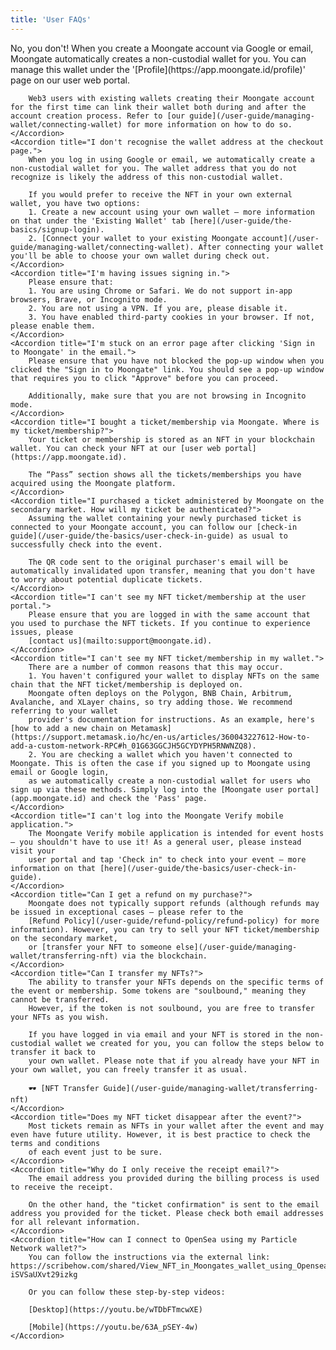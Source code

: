 ```yaml
---
title: 'User FAQs'
---
```

<AccordionGroup>
    <Accordion title="Do I need an existing blockchain wallet to make a purchase on Moongate?">
        No, you don't! When you create a Moongate account via Google or email, Moongate automatically creates a non-custodial wallet for you. You can 
        manage this wallet under the '[Profile](https://app.moongate.id/profile)' page on our user web portal.
        
        Web3 users with existing wallets creating their Moongate account for the first time can link their wallet both during and after the account creation process. Refer to [our guide](/user-guide/managing-wallet/connecting-wallet) for more information on how to do so.
    </Accordion>
    <Accordion title="I don't recognise the wallet address at the checkout page.">
        When you log in using Google or email, we automatically create a non-custodial wallet for you. The wallet address that you do not recognize is likely the address of this non-custodial wallet.
        
        If you would prefer to receive the NFT in your own external wallet, you have two options:
        1. Create a new account using your own wallet – more information on that under the 'Existing Wallet' tab [here](/user-guide/the-basics/signup-login).
        2. [Connect your wallet to your existing Moongate account](/user-guide/managing-wallet/connecting-wallet). After connecting your wallet you'll be able to choose your own wallet during check out.
    </Accordion>    
    <Accordion title="I'm having issues signing in.">
        Please ensure that:
        1. You are using Chrome or Safari. We do not support in-app browsers, Brave, or Incognito mode.
        2. You are not using a VPN. If you are, please disable it.
        3. You have enabled third-party cookies in your browser. If not, please enable them.
    </Accordion>
    <Accordion title="I'm stuck on an error page after clicking 'Sign in to Moongate' in the email.">
        Please ensure that you have not blocked the pop-up window when you clicked the "Sign in to Moongate" link. You should see a pop-up window that requires you to click "Approve" before you can proceed.

        Additionally, make sure that you are not browsing in Incognito mode.
    </Accordion>
    <Accordion title="I bought a ticket/membership via Moongate. Where is my ticket/membership?">
        Your ticket or membership is stored as an NFT in your blockchain wallet. You can check your NFT at our [user web portal](https://app.moongate.id).

        The “Pass” section shows all the tickets/memberships you have acquired using the Moongate platform.        
    </Accordion>
    <Accordion title="I purchased a ticket administered by Moongate on the secondary market. How will my ticket be authenticated?">
        Assuming the wallet containing your newly purchased ticket is connected to your Moongate account, you can follow our [check-in guide](/user-guide/the-basics/user-check-in-guide) as usual to successfully check into the event.

        The QR code sent to the original purchaser's email will be automatically invalidated upon transfer, meaning that you don't have to worry about potential duplicate tickets.
    </Accordion>
    <Accordion title="I can't see my NFT ticket/membership at the user portal.">
        Please ensure that you are logged in with the same account that you used to purchase the NFT tickets. If you continue to experience issues, please 
        [contact us](mailto:support@moongate.id).
    </Accordion>
    <Accordion title="I can't see my NFT ticket/membership in my wallet.">
        There are a number of common reasons that this may occur.
        1. You haven't configured your wallet to display NFTs on the same chain that the NFT ticket/membership is deployed on.
        Moongate often deploys on the Polygon, BNB Chain, Arbitrum, Avalanche, and XLayer chains, so try adding those. We recommend referring to your wallet
        provider's documentation for instructions. As an example, here's [how to add a new chain on Metamask](https://support.metamask.io/hc/en-us/articles/360043227612-How-to-add-a-custom-network-RPC#h_01G63GGCJH5GCYDYPH5RNWNZQ8).
        2. You are checking a wallet which you haven't connected to Moongate. This is often the case if you signed up to Moongate using email or Google login, 
        as we automatically create a non-custodial wallet for users who sign up via these methods. Simply log into the [Moongate user portal](app.moongate.id) and check the 'Pass' page.
    </Accordion>
    <Accordion title="I can't log into the Moongate Verify mobile application.">
        The Moongate Verify mobile application is intended for event hosts – you shouldn't have to use it! As a general user, please instead visit your 
        user portal and tap 'Check in" to check into your event – more information on that [here](/user-guide/the-basics/user-check-in-guide).
    </Accordion>
    <Accordion title="Can I get a refund on my purchase?">
        Moongate does not typically support refunds (although refunds may be issued in exceptional cases – please refer to the 
        [Refund Policy](/user-guide/refund-policy/refund-policy) for more information). However, you can try to sell your NFT ticket/membership on the secondary market, 
        or [transfer your NFT to someone else](/user-guide/managing-wallet/transferring-nft) via the blockchain.
    </Accordion>
    <Accordion title="Can I transfer my NFTs?">
        The ability to transfer your NFTs depends on the specific terms of the event or membership. Some tokens are "soulbound," meaning they cannot be transferred. 
        However, if the token is not soulbound, you are free to transfer your NFTs as you wish.

        If you have logged in via email and your NFT is stored in the non-custodial wallet we created for you, you can follow the steps below to transfer it back to 
        your own wallet. Please note that if you already have your NFT in your own wallet, you can freely transfer it as usual.

        🕶 [NFT Transfer Guide](/user-guide/managing-wallet/transferring-nft)
    </Accordion>
    <Accordion title="Does my NFT ticket disappear after the event?">
        Most tickets remain as NFTs in your wallet after the event and may even have future utility. However, it is best practice to check the terms and conditions 
        of each event just to be sure.
    </Accordion>
    <Accordion title="Why do I only receive the receipt email?">
        The email address you provided during the billing process is used to receive the receipt.
        
        On the other hand, the "ticket confirmation" is sent to the email address you provided for the ticket. Please check both email addresses for all relevant information.
    </Accordion>
    <Accordion title="How can I connect to OpenSea using my Particle Network wallet?">
        You can follow the instructions via the external link: https://scribehow.com/shared/View_NFT_in_Moongates_wallet_using_Opensea__H2OFnk-iSVSaUXvt29izkg

        Or you can follow these step-by-step videos:

        [Desktop](https://youtu.be/wTDbFTmcwXE)

        [Mobile](https://youtu.be/63A_pSEY-4w)
    </Accordion>
</AccordionGroup>